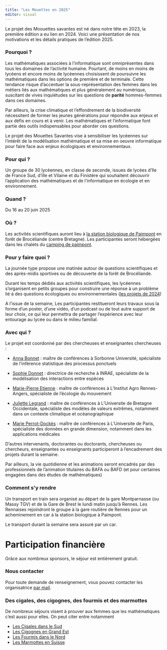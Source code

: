 ```yaml
---
title: "Les Mouettes en 2025"
editor: visual
---
```


Le projet des Moouettes savantes est né dans notre tête en 2023, la première édition a eu lien en 2024. Voici une présentation de nos motivations et les détails pratiques de l'édition 2025.

### Pourquoi ?

Les mathématiques associées à l'informatique sont omniprésentes dans tous les domaines de l'activité humaine. Pourtant, de moins en moins de lycéens et encore moins de lycéennes choisissent de poursuivre les mathématiques dans les options de première et de terminale. Cette tendance risque d'accentuer la sous-représentation des femmes dans les métiers liés aux mathématiques et plus généralement au numérique, suscitant de vives inquiétudes sur les questions de **parité** hommes-femmes dans ces domaines.

Par ailleurs, la crise climatique et l'effondrement de la biodiversité nécessitent de former les jeunes générations pour répondre aux enjeux et aux défis en cours et à venir. Les mathématiques et l'informatique font partie des outils indispensables pour aborder ces questions.

Le projet des Mouettes Savantes vise à sensibiliser les lycéennes sur l'intérêt de la modélisation mathématique et sa mise en oeuvre informatique pour faire face aux enjeux écologiques et environnementaux.

### Pour qui ?

Un groupe de 30 lycéennes, en classe de seconde, issues de lycées d'Ile de France Sud, d'ille et Vilaine et du Finistère qui souhaitent découvrir l'application des mathématiques et de l'informatique en écologie et en environnement.

### Quand ?

Du 16 au 20 juin 2025

### Où ?

Les activités scientifiques auront lieu à [la station biologique de Paimpont](https://paimpont.univ-rennes.fr/) en forêt de Brocéliande (centre Bretagne). Les participantes seront hébergées dans les chalets du [camping de paimpont](https://www.camping-paimpont-broceliande.com/les-chalets/).

### Pour y faire quoi ?

La journée type propose une matinée autour de questions scientifiques et des après-midis sportives ou de découverte de la forêt de Brocéliande.

Durant les temps dédiés aux activités scientifiques, les lycéennes s'organisent en petits groupes pour construire une réponse à un problème lié à des questions écologiques ou environnementales ([les projets de 2024](mouettes2024.html))

A l'issue de la semaine, Les participantes restitueront leurs travaux sous la forme d'un poster, d'une vidéo, d'un podcast ou de tout autre support de leur choix, ce qui leur permettra de partager l'expérience avec leur entourage au lycée ou dans le milieu familial.

### Avec qui ?

Le projet est coordonné par des chercheuses et enseignantes chercheuses :

-   [Anna Bonnet](https://anna.biogeek.land/) : maître de conférences à Sorbonne Université, spécialiste de l'inférence statistique des processus ponctuels

-   [Sophie Donnet](https://sophiedonnet.github.io/) : directrice de recherche à INRAE, spécialiste de la modélisation des interactions entre espèces

-   [Marie-Pierre Etienne](https://marieetienne.github.io/) : maître de conférences à L'Institut Agro Rennes-Angers, spécialiste de l'écologie du mouvement

-   [Juliette Legrand](https://juliettelegrand.netlify.app/) : maître de conférences à L'Universite de Bretagne Occidentale, spécialiste des modèles de valeurs extrêmes, notamment dans un contexte climatique et océanographique

-   [Marie Perrot-Dockès](https://marie-perrotdockes.github.io/) : maître de conférences à L'Universite de Paris, spécialiste des données en grande dimension, notamment dans les applications médicales

D'autres intervenants, doctorantes ou doctorants, chercheuses ou chercheurs, enseignantes ou enseignants participeront à l'encadrement des projets durant la semaine.

Par ailleurs, la vie quotidienne et les animations seront encadrés par des professionnels de l'animation titulaires du BAFA ou BAFD (et pour certaines engagées dans des études de mathématiques)

### Comment s'y rendre

  Un transport en train sera organisé au départ de la gare Montparnasse (ou Massy TGV) et de la Gare de Brest le lundi matin jusqu'à Rennes. Les Rennaises rejoindront le groupe à la gare routière de Rennes pour un acheminement en car à la station biologique à Paimpont.

Le transport durant la semaine sera assuré par un car.

# Participation financière

Grâce aux nombreux sponsors, le séjour est entièrement gratuit. 

### Nous contacter

Pour toute demande de renseignement, vous pouvez contacter les organisatrice [par mail](mailto:lesmouettessavantes@gmail.com).

### Des cigales, des cigognes, des fourmis et des marmottes

De nombreux séjours visent à prouver aux femmes que les mathématiques c'est aussi pour elles. On peut citer entre notamment

-   [Les Cigales dans le Sud](https://www.fr-cirm-math.fr/lescigales.html)
-   [Les Cigognes en Grand Est](https://iecl.univ-lorraine.fr/cigognes/)
-   [Les Fourmis dans le Nord](https://apmeplille.fr/les-fourmis.html)
-   [Les Marmottes en Suisse](https://swissmaprs.ch/events/lesmarmottes2023/)
